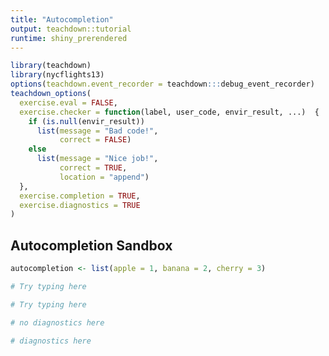 ```yaml
---
title: "Autocompletion"
output: teachdown::tutorial
runtime: shiny_prerendered
---
```


```r
library(teachdown)
library(nycflights13)
options(teachdown.event_recorder = teachdown:::debug_event_recorder)
teachdown_options(
  exercise.eval = FALSE, 
  exercise.checker = function(label, user_code, envir_result, ...)  {
    if (is.null(envir_result))
      list(message = "Bad code!",
           correct = FALSE)
    else
      list(message = "Nice job!", 
           correct = TRUE, 
           location = "append")
  },
  exercise.completion = TRUE,
  exercise.diagnostics = TRUE
)
```

## Autocompletion Sandbox

```r
autocompletion <- list(apple = 1, banana = 2, cherry = 3)
```

```r
# Try typing here
```

```r
# Try typing here
```

```r
# no diagnostics here
```

```r
# diagnostics here
```

